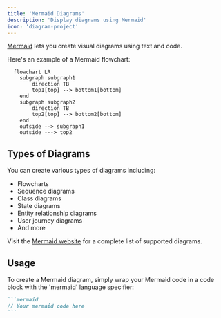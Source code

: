 ```yaml
---
title: 'Mermaid Diagrams'
description: 'Display diagrams using Mermaid'
icon: 'diagram-project'
---
```


[Mermaid](https://mermaid.js.org/) lets you create visual diagrams using text and code.

Here's an example of a Mermaid flowchart:

```mermaid
  flowchart LR
    subgraph subgraph1
        direction TB
        top1[top] --> bottom1[bottom]
    end
    subgraph subgraph2
        direction TB
        top2[top] --> bottom2[bottom]
    end
    outside --> subgraph1
    outside ---> top2
```

## Types of Diagrams

You can create various types of diagrams including:
- Flowcharts
- Sequence diagrams
- Class diagrams
- State diagrams
- Entity relationship diagrams
- User journey diagrams
- And more

Visit the [Mermaid website](https://mermaid.js.org/) for a complete list of supported diagrams.

## Usage

To create a Mermaid diagram, simply wrap your Mermaid code in a code block with the 'mermaid' language specifier:

````md
```mermaid
// Your mermaid code here
```
````